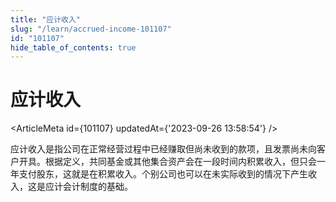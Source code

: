 ```yaml
---
title: "应计收入"
slug: "/learn/accrued-income-101107"
id: "101107"
hide_table_of_contents: true
---
```



# 应计收入

<ArticleMeta id={101107} updatedAt={'2023-09-26 13:58:54'} />
<div className='border-solid border-b border-t-0 my-4 border-[var(--ifm-color-gray-300)]' />

应计收入是指公司在正常经营过程中已经赚取但尚未收到的款项，且发票尚未向客户开具。根据定义，共同基金或其他集合资产会在一段时间内积累收入，但只会一年支付股东，这就是在积累收入。个别公司也可以在未实际收到的情况下产生收入，这是应计会计制度的基础。
